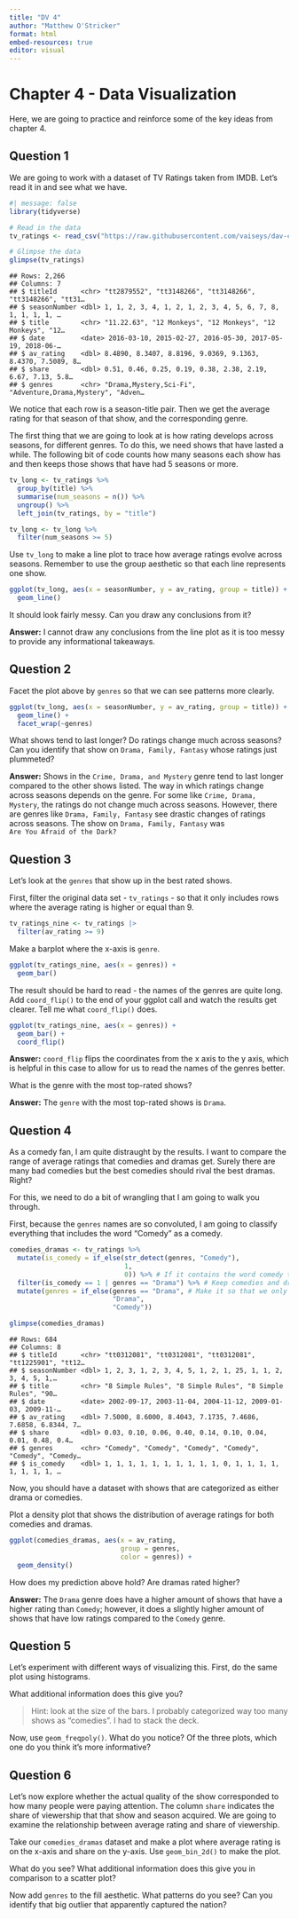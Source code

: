 ```yaml
---
title: "DV 4"
author: "Matthew O'Stricker"
format: html
embed-resources: true
editor: visual
---
```


# Chapter 4 - Data Visualization

Here, we are going to practice and reinforce some of the key ideas from chapter 4.

## Question 1

We are going to work with a dataset of TV Ratings taken from IMDB. Let's read it in and see what we have.

```r
#| message: false
library(tidyverse)

# Read in the data 
tv_ratings <- read_csv("https://raw.githubusercontent.com/vaiseys/dav-course/main/Data/tv_ratings.csv")

# Glimpse the data 
glimpse(tv_ratings)
```

```         
## Rows: 2,266
## Columns: 7
## $ titleId      <chr> "tt2879552", "tt3148266", "tt3148266", "tt3148266", "tt31…
## $ seasonNumber <dbl> 1, 1, 2, 3, 4, 1, 2, 1, 2, 3, 4, 5, 6, 7, 8, 1, 1, 1, 1, …
## $ title        <chr> "11.22.63", "12 Monkeys", "12 Monkeys", "12 Monkeys", "12…
## $ date         <date> 2016-03-10, 2015-02-27, 2016-05-30, 2017-05-19, 2018-06-…
## $ av_rating    <dbl> 8.4890, 8.3407, 8.8196, 9.0369, 9.1363, 8.4370, 7.5089, 8…
## $ share        <dbl> 0.51, 0.46, 0.25, 0.19, 0.38, 2.38, 2.19, 6.67, 7.13, 5.8…
## $ genres       <chr> "Drama,Mystery,Sci-Fi", "Adventure,Drama,Mystery", "Adven…
```

We notice that each row is a season-title pair. Then we get the average rating for that season of that show, and the corresponding genre.

The first thing that we are going to look at is how rating develops across seasons, for different genres. To do this, we need shows that have lasted a while. The following bit of code counts how many seasons each show has and then keeps those shows that have had 5 seasons or more.

```r
tv_long <- tv_ratings %>% 
  group_by(title) %>% 
  summarise(num_seasons = n()) %>% 
  ungroup() %>% 
  left_join(tv_ratings, by = "title") 

tv_long <- tv_long %>% 
  filter(num_seasons >= 5)
```

Use `tv_long` to make a line plot to trace how average ratings evolve across seasons. Remember to use the group aesthetic so that each line represents one show.

```r
ggplot(tv_long, aes(x = seasonNumber, y = av_rating, group = title)) +
  geom_line()
```

It should look fairly messy. Can you draw any conclusions from it?

**Answer:** I cannot draw any conclusions from the line plot as it is too messy to provide any informational takeaways.

## Question 2

Facet the plot above by `genres` so that we can see patterns more clearly.

```r
ggplot(tv_long, aes(x = seasonNumber, y = av_rating, group = title)) +
  geom_line() +
  facet_wrap(~genres)
```

What shows tend to last longer? Do ratings change much across seasons? Can you identify that show on `Drama, Family, Fantasy` whose ratings just plummeted?

**Answer:** Shows in the `Crime, Drama, and Mystery` genre tend to last longer compared to the other shows listed. The way in which ratings change across seasons depends on the genre. For some like `Crime, Drama, Mystery`, the ratings do not change much across seasons. However, there are genres like `Drama, Family, Fantasy` see drastic changes of ratings across seasons. The show on `Drama, Family, Fantasy` was `Are You Afraid of the Dark?`

## Question 3

Let's look at the `genres` that show up in the best rated shows.

First, filter the original data set - `tv_ratings` - so that it only includes rows where the average rating is higher or equal than 9.

```r
tv_ratings_nine <- tv_ratings |>
  filter(av_rating >= 9)

```

Make a barplot where the x-axis is `genre`.

```r
ggplot(tv_ratings_nine, aes(x = genres)) +
  geom_bar()
```

The result should be hard to read - the names of the genres are quite long. Add `coord_flip()` to the end of your ggplot call and watch the results get clearer. Tell me what `coord_flip()` does.

```r
ggplot(tv_ratings_nine, aes(x = genres)) +
  geom_bar() +
  coord_flip()
```

**Answe**r**:** `coord_flip` flips the coordinates from the x axis to the y axis, which is helpful in this case to allow for us to read the names of the genres better.

What is the genre with the most top-rated shows?

**Answer:** The `genre` with the most top-rated shows is `Drama`.

## Question 4

As a comedy fan, I am quite distraught by the results. I want to compare the range of average ratings that comedies and dramas get. Surely there are many bad comedies but the best comedies should rival the best dramas. Right?

For this, we need to do a bit of wrangling that I am going to walk you through.

First, because the `genres` names are so convoluted, I am going to classify everything that includes the word "Comedy" as a comedy.

```r
comedies_dramas <- tv_ratings %>% 
  mutate(is_comedy = if_else(str_detect(genres, "Comedy"), 
                             1, 
                             0)) %>% # If it contains the word comedy then 1, else 0
  filter(is_comedy == 1 | genres == "Drama") %>% # Keep comedies and dramas
  mutate(genres = if_else(genres == "Drama", # Make it so that we only have those two genres
                          "Drama", 
                          "Comedy"))

glimpse(comedies_dramas)
```

```         
## Rows: 684
## Columns: 8
## $ titleId      <chr> "tt0312081", "tt0312081", "tt0312081", "tt1225901", "tt12…
## $ seasonNumber <dbl> 1, 2, 3, 1, 2, 3, 4, 5, 1, 2, 1, 25, 1, 1, 2, 3, 4, 5, 1,…
## $ title        <chr> "8 Simple Rules", "8 Simple Rules", "8 Simple Rules", "90…
## $ date         <date> 2002-09-17, 2003-11-04, 2004-11-12, 2009-01-03, 2009-11-…
## $ av_rating    <dbl> 7.5000, 8.6000, 8.4043, 7.1735, 7.4686, 7.6858, 6.8344, 7…
## $ share        <dbl> 0.03, 0.10, 0.06, 0.40, 0.14, 0.10, 0.04, 0.01, 0.48, 0.4…
## $ genres       <chr> "Comedy", "Comedy", "Comedy", "Comedy", "Comedy", "Comedy…
## $ is_comedy    <dbl> 1, 1, 1, 1, 1, 1, 1, 1, 1, 1, 0, 1, 1, 1, 1, 1, 1, 1, 1, …
```

Now, you should have a dataset with shows that are categorized as either drama or comedies.

Plot a density plot that shows the distribution of average ratings for both comedies and dramas.

```r
ggplot(comedies_dramas, aes(x = av_rating,
                            group = genres,
                            color = genres)) +
  geom_density()
```

How does my prediction above hold? Are dramas rated higher?

**Answer:** The `Drama` genre does have a higher amount of shows that have a higher rating than `Comedy`; however, it does a slightly higher amount of shows that have low ratings compared to the `Comedy` genre.

## Question 5

Let's experiment with different ways of visualizing this. First, do the same plot using histograms.

What additional information does this give you?

> Hint: look at the size of the bars. I probably categorized way too many shows as "comedies". I had to stack the deck.

Now, use `geom_freqpoly()`. What do you notice? Of the three plots, which one do you think it's more informative?

## Question 6

Let's now explore whether the actual quality of the show corresponded to how many people were paying attention. The column `share` indicates the share of viewership that that show and season acquired. We are going to examine the relationship between average rating and share of viewership.

Take our `comedies_dramas` dataset and make a plot where average rating is on the x-axis and share on the y-axis. Use `geom_bin_2d()` to make the plot.

What do you see? What additional information does this give you in comparison to a scatter plot?

Now add `genres` to the fill aesthetic. What patterns do you see? Can you identify that big outlier that apparently captured the nation?
